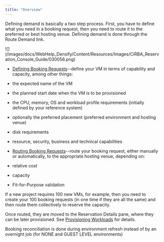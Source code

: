 ```yaml
---
title: "Overview"
---
```


Defining demand is basically a two step process. First, you have to define what you need in a booking request, then you need to route it to the preferred or best hosting venue. Defining demand is done through the Route Demand link.

<Accordion title="Figure: Defining Demand">
<Frame>![](/images/docs/WebHelp_Densify/Content/Resources/Images/CiRBA_Reservation_Console_Guide/030056.png)</Frame>
</Accordion>


* [Defining Booking Requests](./Defining_Booking_Requests)--define your VM in terms of capability and capacity, among other things:

* the expected name of the VM
* the planned start date when the VM is to be provisioned
* the CPU, memory, OS and workload profile requirements (initially defined by your reference system)
* optionally the preferred placement (preferred environment and hosting venue)
* disk requirements
* resource, security, business and technical capabilities

* [Routing Booking Requests](./Routing_Booking_Requests)--route your booking request, either manually or automatically, to the appropriate hosting venue, depending on:

* relative cost
* capacity
* Fit-for-Purpose validation

If a new project requires 100 new VMs, for example, then you need to create your 100 booking requests (in one time if they are all the same) and then route them collectively to reserve the capacity.

Once routed, they are moved to the Reservation Details pane, where they can be later provisioned. See [Provisioning Workloads](./Provisioning_Workloads) for details.

Booking reconciliation is done during environment refresh instead of by an overnight job (for NONE and GUEST LEVEL environments)
